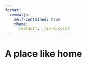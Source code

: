 ```yaml
---
format:
  revealjs:
    self-contained: true
    theme:
      [default, _tip-2.scss]
---
```


# A place like home 
